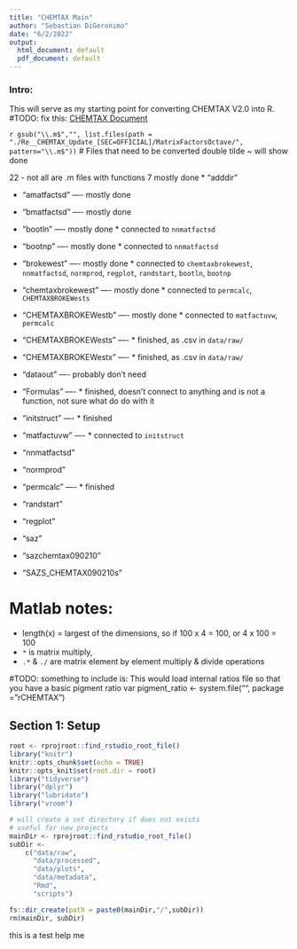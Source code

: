 ```yaml
---
title: "CHEMTAX Main"
author: "Sebastian DiGeronimo"
date: "6/2/2022"
output:
  html_document: default
  pdf_document: default
---
```


### Intro: 
This will serve as my starting point for converting CHEMTAX V2.0 into R.
#TODO: fix this: [CHEMTAX Document](./Re__CHEMTAX_Update_[SEC=OFFICIAL]/Re__CHEMTAX_Update_[SEC=OFFICIAL]/CHEMTAX 2 Octave version.docx)

`r gsub("\\.m$","", list.files(path = "./Re__CHEMTAX_Update_[SEC=OFFICIAL]/MatrixFactorsOctave/", pattern="\\.m$"))`
# Files that need to be converted
double tilde ~ will show done

22 - not all are .m files with functions
7 mostly done
* "adddir"

* "amatfactsd"                    ---- mostly done

* "bmatfactsd"                    ---- mostly done 

* "bootln"                        ---- mostly done * connected to `nnmatfactsd`

* "bootnp"                        ---- mostly done * connected to `nnmatfactsd`

* "brokewest"                     ---- mostly done * connected to `chemtaxbrokewest`, 
                                  `nnmatfactsd`,  `normprod`, `regplot`, 
                                  `randstart`, `bootln`, `bootnp`
                                  
* "chemtaxbrokewest"              ---- mostly done * connected to `permcalc`, 
                                  `CHEMTAXBROKEWests`
                                  
* "CHEMTAXBROKEWestb"             ---- mostly done * connected to `matfactuvw`, `permcalc`

* "CHEMTAXBROKEWests"             ---- * finished, as .csv in `data/raw/`  

* "CHEMTAXBROKEWestx"             ---- * finished, as .csv in `data/raw/`

* "dataout"                       ---- probably don't need     

* "Formulas"                      ---- * finished, doesn't connect to anything and 
                                       is not a function, not sure what do do with it
                                       
* "initstruct"                    ---- * finished    

* "matfactuvw"                    ---- * connected to  `initstruct`

* "nnmatfactsd"         

* "normprod"  

* "permcalc"                      ---- * finished       

* "randstart" 

* "regplot" 

* "saz"  

* "sazchemtax090210"   

* "SAZS_CHEMTAX090210s"


# Matlab notes:
* length(x) = largest of the dimensions, so if 100 x 4 = 100, or 4 x 100 = 100
* `*` is matrix multiply, 
* `.*` & `./` are matrix element by element multiply & divide operations

#TODO: something to include is:
This would load internal ratios file so that you have a basic pigment ratio var
pigment_ratio <- system.file("", package = "rCHEMTAX")

## Section 1: Setup

```r
root <- rprojroot::find_rstudio_root_file()
library("knitr")
knitr::opts_chunk$set(echo = TRUE)
knitr::opts_knit$set(root.dir = root)
library("tidyverse")
library("dplyr")
library("lubridate")
library("vroom")


```

```r
# will create a set directory if does not exists
# useful for new projects
mainDir <- rprojroot::find_rstudio_root_file()
subDir <-
    c("data/raw",
      "data/processed",
      "data/plots",
      "data/metadata",
      "Rmd",
      "scripts")

fs::dir_create(path = paste0(mainDir,"/",subDir))
rm(mainDir, subDir)
```

this is a test help me
```r

```


